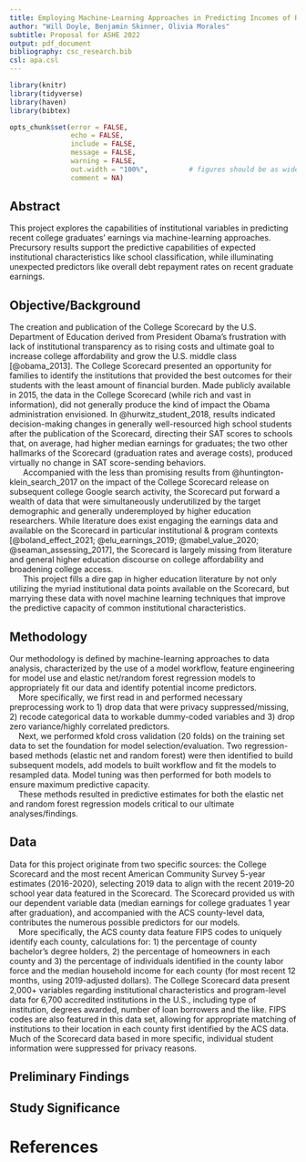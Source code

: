 ```yaml
---
title: Employing Machine-Learning Approaches in Predicting Incomes of Recent College Graduates
author: "Will Doyle, Benjamin Skinner, Olivia Morales"
subtitle: Proposal for ASHE 2022
output: pdf_document
bibliography: csc_research.bib
csl: apa.csl
---
```


```r

library(knitr)
library(tidyverse)
library(haven)
library(bibtex)

opts_chunk$set(error = FALSE,
               echo = FALSE,
               include = FALSE,
               message = FALSE,
               warning = FALSE,
               out.width = "100%",          # figures should be as wide as margins
               comment = NA)   
```


## Abstract  


This project explores the capabilities of institutional variables in predicting  recent college graduates' earnings via machine-learning approaches. Precursory results support the predictive capabilities of expected institutional characteristics like school classification, while illuminating unexpected predictors like overall debt repayment rates on recent graduate earnings.


\newpage

## Objective/Background

| The creation and publication of the College Scorecard by the U.S. Department of Education derived from President Obama's frustration with lack of institutional transparency as to rising costs and ultimate goal to increase college affordability and grow the U.S. middle class [@obama_2013]. The College Scorecard presented an opportunity for families to identify the institutions that provided the best outcomes for their students with the least amount of financial burden. Made publicly available in 2015, the data in the College Scorecard (while rich and vast in information), did not generally produce the kind of impact the Obama administration envisioned. In @hurwitz_student_2018, results indicated decision-making changes in generally well-resourced high school students after the publication of the Scorecard, directing their SAT scores to schools that, on average, had higher median earnings for graduates; the two other hallmarks of the Scorecard (graduation rates and average costs), produced virtually no change in SAT score-sending behaviors.
|       Accompanied with the less than promising results from @huntington-klein_search_2017 on the impact of the College Scorecard release on subsequent college Google search activity, the Scorecard put forward a wealth of data that were simultaneously underutilized by the target demographic and generally underemployed by higher education researchers. While literature does exist engaging the earnings data and available on the Scorecard in particular institutional & program contexts [@boland_effect_2021; @elu_earnings_2019; @mabel_value_2020; @seaman_assessing_2017], the Scorecard is largely missing from literature and general higher education discourse on college affordability and broadening college access.
|       This project fills a dire gap in higher education literature by not only utilizing the myriad institutional data points available on the Scorecard, but marrying these data with novel machine learning techniques that improve the predictive capacity of common institutional characteristics.

## Methodology

| Our methodology is defined by machine-learning approaches to data analysis, characterized by the use of a model workflow, feature engineering for model use and elastic net/random forest regression models to appropriately fit our data and identify potential income predictors.
|     More specifically, we first read in and performed necessary preprocessing work to 1) drop data that were privacy suppressed/missing, 2) recode categorical data to workable dummy-coded variables and 3) drop zero variance/highly correlated predictors. 
|     Next, we performed kfold cross validation (20 folds) on the training set data to set the foundation for model selection/evaluation. Two regression-based methods (elastic net and random forest) were then identified to build subsequent models, add models to built workflow and fit the models to resampled data. Model tuning was then performed for both models to ensure maximum predictive capacity.
|     These methods resulted in predictive estimates for both the elastic net and random forest regression models critical to our ultimate analyses/findings.

## Data 

| Data for this project originate from two specific sources: the College Scorecard and the most recent American Community Survey 5-year estimates (2016-2020), selecting 2019 data to align with the recent 2019-20 school year data featured in the Scorecard. The Scorecard provided us with our dependent variable data (median earnings for college graduates 1 year after graduation), and accompanied with the ACS county-level data, contributes the numerous possible predictors for our models.
|     More specifically, the ACS county data feature FIPS codes to uniquely identify each county, calculations for: 1) the percentage of county bachelor's degree holders, 2) the percentage of homeowners in each county and 3) the percentage of individuals identified in the county labor force and the median household income for each county (for most recent 12 months, using 2019-adjusted dollars). The College Scorecard data present 2,000+ variables regarding institutional characteristics and program-level data for 6,700 accredited institutions in the U.S., including type of institution, degrees awarded, number of loan borrowers and the like. FIPS codes are also featured in this data set, allowing for appropriate matching of institutions to their location in each county first identified by the ACS data. Much of the Scorecard data based in more specific, individual student information were suppressed for privacy reasons.

## Preliminary Findings



## Study Significance


\newpage


# References